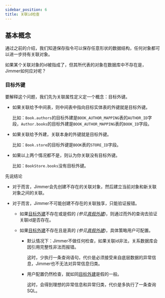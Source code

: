 ```yaml
---
sidebar_position: 6
title: 关联id检查
---
```



## 基本概念

通过之前的介绍，我们知道保存指令可以保存任意形状的数据结构，任何对象都可以进一步持有关联对象。

如果某个关联对象的id被指成了，但其所代表的对象在数据库中不存在是，Jimmer如何应对呢？

### 目标外键

要解释这个问题，我们先为关联属性定义定一个概念：目标外键。

-   如果关联给予中间表，则中间表中指向目标实体表的外键就是目标外键。

    比如：`Book.authors`的目标外建是`BOOK_AUTHOR_MAPPING`表的`AUTHOR_ID`字段，`Author.books`的目标外建是`BOOK_AUTHOR_MAPPING`表的`BOOK_ID`字段。

-   如果关联给予外建，关联本身的外键就是目标外键。

    比如：`Book.store`的目标外键是`BOOK`表的`STORE_ID`字段。

-   如果以上两个情况都不是，则认为你关联没有目标外键。

    比如：`BookStore.books`没有目标外键。

先说结论

-   对于<ViewMore buttonText="长关联"><LongAssociation/></ViewMore>而言，Jimmer会先创建不存在的关联对象，然后建立当前对象和新关联对象之间的关联。

-   对于<ViewMore buttonText="短关联"><ShortAssociation/></ViewMore>而言，Jimmer不可能创建不存在的关联独享，只能验证报错。

    -   如果[目标外建](#目标外建)不存在或是假的 *(参见[真假外建](../../mapping/base/foreignkey))*，则通过而外的查询去验证关联id是否存在。

    -   如果[目标外建](#目标外建)不存在且是真的 *(参见[真假外建](../../mapping/base/foreignkey))*，具体策略用户可配置。

        -   默认情况下：Jimmer不做任何检查，如果关联id非法，关系数据库会因引用完整性非法而报错。

            这时，少执行一条查询语句，代价是必须接受来自底层数据的异常信息，Jimmer也不无法对异常信息归类。

        -   用户配置仍然检查，就如同[目标外建](#目标外建)是假的一般。

            这时，会得到理想的异常信息和异常归类，代价是多执行了一条查询SQL。

